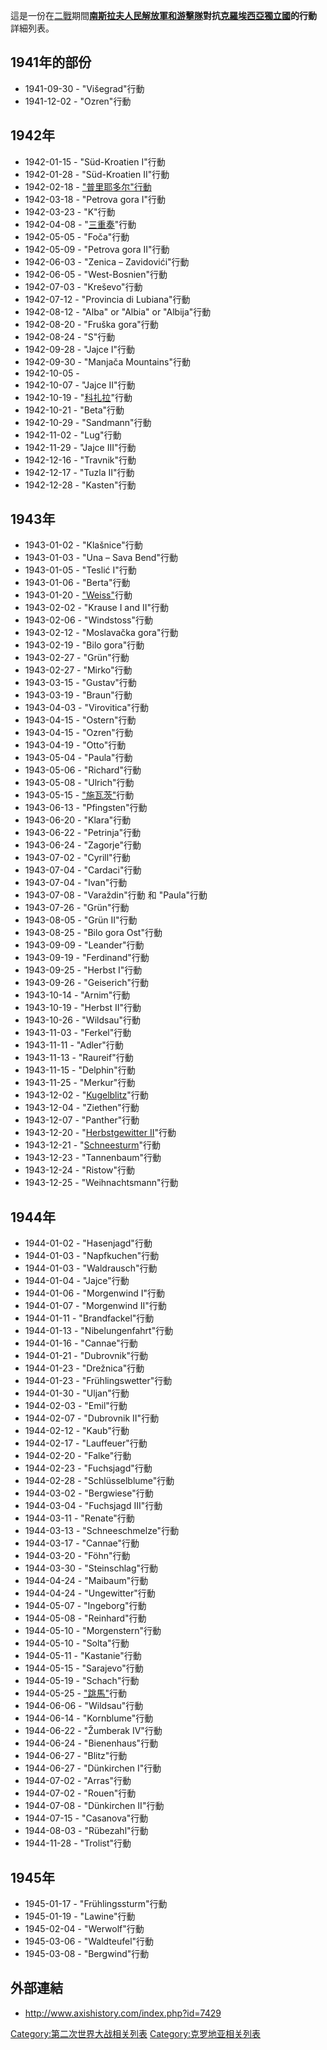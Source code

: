 {{Campaignbox Yugofront}}
這是一份在[[二戰|二戰]]期間'''[[南斯拉夫人民解放軍和游擊隊|南斯拉夫人民解放軍和游擊隊]]對抗[[克羅埃西亞獨立國|克羅埃西亞獨立國]]的行動''' 詳細列表。

== 1941年的部份 ==
*1941-09-30 -  "Višegrad"行動
*1941-12-02 -  "Ozren"行動

== 1942年 ==
*1942-01-15 -  "Süd-Kroatien I"行動
*1942-01-28 -  "Süd-Kroatien II"行動
*1942-02-18 -  [[普里耶多尔行动|"普里耶多尔"行動]]
*1942-03-18 -  "Petrova gora I"行動
*1942-03-23 -  "K"行動
*1942-04-08 -  "[[第三次反南斯拉夫游擊隊攻勢|三重奏]]"行動
*1942-05-05 -  "Foča"行動
*1942-05-09 -  "Petrova gora II"行動
*1942-06-03 -  "Zenica – Zavidovići"行動
*1942-06-05 -  "West-Bosnien"行動
*1942-07-03 -  "Kreševo"行動
*1942-07-12 -  "Provincia di Lubiana"行動
*1942-08-12 -  "Alba" or "Albia" or "Albija"行動
*1942-08-20 -  "Fruška gora"行動
*1942-08-24 -  "S"行動
*1942-09-28 -  "Jajce I"行動
*1942-09-30 -  "Manjača Mountains"行動
*1942-10-05 - {{tsl|en|Operation Alfa|Alfa行動}}
*1942-10-07 -  "Jajce II"行動
*1942-10-19 -  "[[科扎拉戰役|科扎拉]]"行動
*1942-10-21 -  "Beta"行動
*1942-10-29 -  "Sandmann"行動
*1942-11-02 -  "Lug"行動
*1942-11-29 -  "Jajce III"行動
*1942-12-16 -  "Travnik"行動
*1942-12-17 -  "Tuzla II"行動
*1942-12-28 -  "Kasten"行動

== 1943年 ==
*1943-01-02 -  "Klašnice"行動
*1943-01-03 -  "Una – Sava Bend"行動
*1943-01-05 -  "Teslić I"行動
*1943-01-06 -  "Berta"行動
*1943-01-20 -  [[雷特瓦河戰役|"Weiss"]]行動
*1943-02-02 -  "Krause I and II"行動
*1943-02-06 -  "Windstoss"行動
*1943-02-12 -  "Moslavačka gora"行動
*1943-02-19 -  "Bilo gora"行動
*1943-02-27 -  "Grün"行動
*1943-02-27 -  "Mirko"行動
*1943-03-15 -  "Gustav"行動
*1943-03-19 -  "Braun"行動
*1943-04-03 -  "Virovitica"行動
*1943-04-15 -  "Ostern"行動
*1943-04-15 -  "Ozren"行動
*1943-04-19 -  "Otto"行動
*1943-05-04 -  "Paula"行動
*1943-05-06 -  "Richard"行動
*1943-05-08 -  "Ulrich"行動
*1943-05-15 -  [[蘇積斯卡河戰役|"施瓦茨"]]行動
*1943-06-13 -  "Pfingsten"行動
*1943-06-20 -  "Klara"行動
*1943-06-22 -  "Petrinja"行動
*1943-06-24 -  "Zagorje"行動
*1943-07-02 -  "Cyrill"行動
*1943-07-04 -  "Cardaci"行動
*1943-07-04 -  "Ivan"行動
*1943-07-08 -  "Varaždin"行動 和 "Paula"行動
*1943-07-26 -  "Grün"行動
*1943-08-05 -  "Grün II"行動
*1943-08-25 -  "Bilo gora Ost"行動
*1943-09-09 -  "Leander"行動
*1943-09-19 -  "Ferdinand"行動
*1943-09-25 -  "Herbst I"行動
*1943-09-26 -  "Geiserich"行動
*1943-10-14 -  "Arnim"行動
*1943-10-19 -  "Herbst II"行動
*1943-10-26 -  "Wildsau"行動
*1943-11-03 -  "Ferkel"行動
*1943-11-11 -  "Adler"行動
*1943-11-13 -  "Raureif"行動
*1943-11-15 -  "Delphin"行動
*1943-11-25 -  "Merkur"行動
*1943-12-02 -  "[[第六次反南斯拉夫游擊隊攻勢|Kugelblitz]]"行動
*1943-12-04 -  "Ziethen"行動
*1943-12-07 -  "Panther"行動
*1943-12-20 -  "[[第六次反南斯拉夫游擊隊攻勢|Herbstgewitter II]]"行動
*1943-12-21 -  "[[第六次反南斯拉夫游擊隊攻勢|Schneesturm]]"行動
*1943-12-23 -  "Tannenbaum"行動
*1943-12-24 -  "Ristow"行動
*1943-12-25 -  "Weihnachtsmann"行動

== 1944年 ==
*1944-01-02 - "Hasenjagd"行動
*1944-01-03 - "Napfkuchen"行動
*1944-01-03 - "Waldrausch"行動
*1944-01-04 - "Jajce"行動
*1944-01-06 - "Morgenwind I"行動
*1944-01-07 - "Morgenwind II"行動
*1944-01-11 - "Brandfackel"行動
*1944-01-13 - "Nibelungenfahrt"行動
*1944-01-16 - "Cannae"行動
*1944-01-21 - "Dubrovnik"行動
*1944-01-23 - "Drežnica"行動
*1944-01-23 - "Frühlingswetter"行動
*1944-01-30 - "Uljan"行動
*1944-02-03 - "Emil"行動
*1944-02-07 - "Dubrovnik II"行動
*1944-02-12 - "Kaub"行動
*1944-02-17 - "Lauffeuer"行動
*1944-02-20 - "Falke"行動
*1944-02-23 - "Fuchsjagd"行動
*1944-02-28 - "Schlüsselblume"行動
*1944-03-02 - "Bergwiese"行動
*1944-03-04 - "Fuchsjagd III"行動
*1944-03-11 - "Renate"行動
*1944-03-13 - "Schneeschmelze"行動
*1944-03-17 - "Cannae"行動
*1944-03-20 - "Föhn"行動
*1944-03-30 - "Steinschlag"行動
*1944-04-24 - "Maibaum"行動
*1944-04-24 - "Ungewitter"行動
*1944-05-07 - "Ingeborg"行動
*1944-05-08 - "Reinhard"行動
*1944-05-10 - "Morgenstern"行動
*1944-05-10 - "Solta"行動
*1944-05-11 - "Kastanie"行動
*1944-05-15 - "Sarajevo"行動
*1944-05-19 - "Schach"行動
*1944-05-25 - [[空襲德爾瓦爾|"跳馬"]]行動
*1944-06-06 - "Wildsau"行動
*1944-06-14 - "Kornblume"行動
*1944-06-22 - "Žumberak IV"行動
*1944-06-24 - "Bienenhaus"行動
*1944-06-27 - "Blitz"行動
*1944-06-27 - "Dünkirchen I"行動
*1944-07-02 - "Arras"行動
*1944-07-02 - "Rouen"行動
*1944-07-08 - "Dünkirchen II"行動
*1944-07-15 - "Casanova"行動
*1944-08-03 - "Rübezahl"行動
*1944-11-28 - "Trolist"行動

== 1945年 ==
*1945-01-17 -  "Frühlingssturm"行動
*1945-01-19 -  "Lawine"行動
*1945-02-04 -  "Werwolf"行動
*1945-03-06 -  "Waldteufel"行動
*1945-03-08 -  "Bergwind"行動

== 外部連結 ==
*http://www.axishistory.com/index.php?id=7429 {{Wayback|url=http://www.axishistory.com/index.php?id=7429 |date=20201116014603 }}

[[Category:第二次世界大战相关列表|Category:第二次世界大战相关列表]]
[[Category:克罗地亚相关列表|Category:克罗地亚相关列表]]